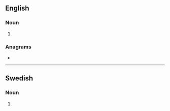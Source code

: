 ==English==

===Noun===
{{head|en|noun plural form}}

# {{plural of|stater|lang=en}}

===Anagrams===
* {{anagrams|en|a=aersstt|Satters|Strates|starest|starets|tasters}}

----

==Swedish==

===Noun===
{{head|sv|noun form}}

# {{sv-noun-form-indef-gen-pl|stat}}